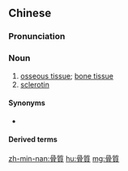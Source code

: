{{also|骨质}}
==Chinese==
{{zh-forms|s=骨质}}

===Pronunciation===
{{zh-pron
|m=gǔ質
|c=gwat1 zat1
|mn=kut-chit
|cat=n
}}

===Noun===
{{zh-noun}}

# [[osseous tissue]]; [[bone tissue]]
# [[sclerotin]]

====Synonyms====
* {{sense|sclerotin}} {{zh-l|殼硬蛋白}}

====Derived terms====
{{zh-der|骨質密度|骨質疏鬆}}

[[zh-min-nan:骨質]]
[[hu:骨質]]
[[mg:骨質]]